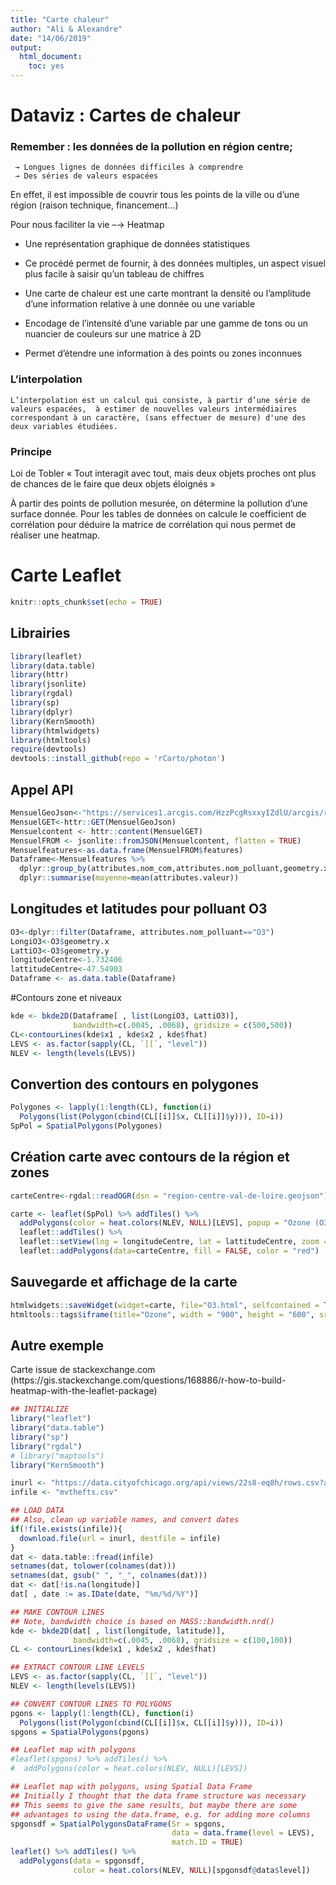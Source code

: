 ```yaml
---
title: "Carte chaleur"
author: "Ali & Alexandre"
date: "14/06/2019"
output: 
  html_document: 
    toc: yes
---
```

# Dataviz : Cartes de chaleur


### Remember : les données de la pollution en région centre;
     → Longues lignes de données difficiles à comprendre
     → Des séries de valeurs espacées

En effet, il est impossible de couvrir tous les points de la ville ou d’une région (raison technique, financement...)

Pour nous faciliter la vie --→ Heatmap

* Une représentation graphique de données statistiques

* Ce procédé permet de fournir, à des données multiples, un aspect visuel plus facile à saisir qu'un tableau de chiffres

* Une carte de chaleur est une carte montrant la densité ou l’amplitude d’une information relative à une donnée ou une variable

* Encodage de l'intensité d'une variable par une gamme de tons ou un nuancier de couleurs sur une matrice à 2D

* Permet d’étendre une information à des points ou zones inconnues

### L’interpolation 
    L’interpolation est un calcul qui consiste, à partir d’une série de valeurs espacées,  à estimer de nouvelles valeurs intermédiaires correspondant à un caractère, (sans effectuer de mesure) d'une des deux variables étudiées.

### Principe

Loi de Tobler « Tout interagit avec tout, mais deux objets proches ont plus de chances de le faire que deux objets éloignés »

À partir des points de pollution mesurée, on détermine la pollution d’une surface donnée.
Pour les tables de données on calcule le coefficient de corrélation pour déduire la matrice de corrélation qui nous permet de réaliser une heatmap.

# Carte Leaflet

```r
knitr::opts_chunk$set(echo = TRUE)
```

## Librairies

```r
library(leaflet)
library(data.table)
library(httr)
library(jsonlite)
library(rgdal)
library(sp)
library(dplyr)
library(KernSmooth)
library(htmlwidgets)
library(htmltools)
require(devtools)
devtools::install_github(repo = 'rCarto/photon')
```

## Appel API

```r
MensuelGeoJson<-"https://services1.arcgis.com/HzzPcgRsxxyIZdlU/arcgis/rest/services/mes_centre_val_de_loire_mensuel_poll_princ_1/FeatureServer/0/query?where=1%3D1&outFields=*&outSR=4326&f=json"
MensuelGET<-httr::GET(MensuelGeoJson) 
Mensuelcontent <- httr::content(MensuelGET)
MensuelFROM <- jsonlite::fromJSON(Mensuelcontent, flatten = TRUE)
Mensuelfeatures<-as.data.frame(MensuelFROM$features)
Dataframe<-Mensuelfeatures %>%
  dplyr::group_by(attributes.nom_com,attributes.nom_polluant,geometry.x,geometry.y) %>%
  dplyr::summarise(moyenne=mean(attributes.valeur))
```


## Longitudes et latitudes pour polluant O3
```r
O3<-dplyr::filter(Dataframe, attributes.nom_polluant=="O3")
LongiO3<-O3$geometry.x
LattiO3<-O3$geometry.y
longitudeCentre<-1.732406
lattitudeCentre<-47.54903
Dataframe <- as.data.table(Dataframe)
```

#Contours zone et niveaux
```r
kde <- bkde2D(Dataframe[ , list(LongiO3, LattiO3)],
              bandwidth=c(.0045, .0068), gridsize = c(500,500))
CL<-contourLines(kde$x1 , kde$x2 , kde$fhat)
LEVS <- as.factor(sapply(CL, `[[`, "level"))
NLEV <- length(levels(LEVS))
```


## Convertion des contours en polygones
```r
Polygones <- lapply(1:length(CL), function(i)
  Polygons(list(Polygon(cbind(CL[[i]]$x, CL[[i]]$y))), ID=i))
SpPol = SpatialPolygons(Polygones)
```


## Création carte avec contours de la région et zones
```r
carteCentre<-rgdal::readOGR(dsn = "region-centre-val-de-loire.geojson")

carte <- leaflet(SpPol) %>% addTiles() %>% 
  addPolygons(color = heat.colors(NLEV, NULL)[LEVS], popup = "Ozone (O3)")%>%
  leaflet::addTiles() %>%
  leaflet::setView(lng = longitudeCentre, lat = lattitudeCentre, zoom = 7.3) %>%
  leaflet::addPolygons(data=carteCentre, fill = FALSE, color = "red")
```

## Sauvegarde et affichage de la carte
```r
htmlwidgets::saveWidget(widget=carte, file="O3.html", selfcontained = TRUE)
htmltools::tags$iframe(title="Ozone", width = "900", height = "600", src = "O3.html")
```

## Autre exemple
Carte issue de stackexchange.com
(https://gis.stackexchange.com/questions/168886/r-how-to-build-heatmap-with-the-leaflet-package)

```r
## INITIALIZE
library("leaflet")
library("data.table")
library("sp")
library("rgdal")
# library("maptools")
library("KernSmooth")

inurl <- "https://data.cityofchicago.org/api/views/22s8-eq8h/rows.csv?accessType=DOWNLOAD"
infile <- "mvthefts.csv"

## LOAD DATA
## Also, clean up variable names, and convert dates
if(!file.exists(infile)){
  download.file(url = inurl, destfile = infile)
}
dat <- data.table::fread(infile)
setnames(dat, tolower(colnames(dat)))
setnames(dat, gsub(" ", "_", colnames(dat)))
dat <- dat[!is.na(longitude)]
dat[ , date := as.IDate(date, "%m/%d/%Y")]

## MAKE CONTOUR LINES
## Note, bandwidth choice is based on MASS::bandwidth.nrd()
kde <- bkde2D(dat[ , list(longitude, latitude)],
              bandwidth=c(.0045, .0068), gridsize = c(100,100))
CL <- contourLines(kde$x1 , kde$x2 , kde$fhat)

## EXTRACT CONTOUR LINE LEVELS
LEVS <- as.factor(sapply(CL, `[[`, "level"))
NLEV <- length(levels(LEVS))

## CONVERT CONTOUR LINES TO POLYGONS
pgons <- lapply(1:length(CL), function(i)
  Polygons(list(Polygon(cbind(CL[[i]]$x, CL[[i]]$y))), ID=i))
spgons = SpatialPolygons(pgons)

## Leaflet map with polygons
#leaflet(spgons) %>% addTiles() %>% 
#  addPolygons(color = heat.colors(NLEV, NULL)[LEVS])

## Leaflet map with polygons, using Spatial Data Frame
## Initially I thought that the data frame structure was necessary
## This seems to give the same results, but maybe there are some 
## advantages to using the data.frame, e.g. for adding more columns
spgonsdf = SpatialPolygonsDataFrame(Sr = spgons,
                                    data = data.frame(level = LEVS),
                                    match.ID = TRUE)
leaflet() %>% addTiles() %>%
  addPolygons(data = spgonsdf,
              color = heat.colors(NLEV, NULL)[spgonsdf@data$level])

```